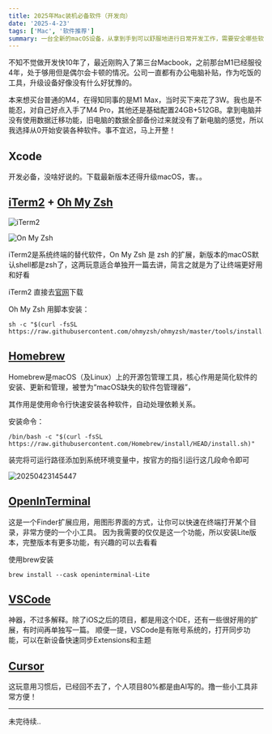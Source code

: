 ```yaml
---
title: 2025年Mac装机必备软件（开发向）
date: '2025-4-23'
tags: ['Mac', '软件推荐']
summary: 一台全新的macOS设备，从拿到手到可以舒服地进行日常开发工作，需要安全哪些软件？分享一些必备的好用软件
---
```


不知不觉做开发快10年了，最近刚购入了第三台Macbook，之前那台M1已经服役4年，处于够用但是偶尔会卡顿的情况。公司一直都有办公电脑补贴，作为吃饭的工具，升级设备好像没有什么好犹豫的。

本来想买台普通的M4，在得知同事的是M1 Max，当时买下来花了3W。我也是不能忍，对自己好点入手了M4 Pro，其他还是基础配置24GB+512GB。拿到电脑并没有使用数据迁移功能，旧电脑的数据全部备份过来就没有了新电脑的感觉，所以我选择从0开始安装各种软件。事不宜迟，马上开整！

## Xcode

开发必备，没啥好说的。下载最新版本还得升级macOS，害。。

## [iTerm2](https://iterm2.com/) + [Oh My Zsh](https://ohmyz.sh/)

![iTerm2](https://img-1254434880.cos.ap-shanghai.myqcloud.com/picgo/20250423112723.png)

![On My Zsh](https://img-1254434880.cos.ap-shanghai.myqcloud.com/picgo/20250423115255.png)

iTerm2是系统终端的替代软件，On My Zsh 是 zsh 的扩展，新版本的macOS默认shell都是zsh了，这两玩意适合单独开一篇去讲，简言之就是为了让终端更好用和好看

iTerm2 直接去[官网](https://iterm2.com/)下载

Oh My Zsh 用脚本安装：

```
sh -c "$(curl -fsSL https://raw.githubusercontent.com/ohmyzsh/ohmyzsh/master/tools/install.sh)"
```

## [Homebrew](https://brew.sh/zh-cn/)

Homebrew是macOS（及Linux）上的开源包管理工具，核心作用是简化软件的安装、更新和管理，被誉为“macOS缺失的软件包管理器”，

其作用是使用命令行快速安装各种软件，自动处理依赖关系。

安装命令：

```
/bin/bash -c "$(curl -fsSL https://raw.githubusercontent.com/Homebrew/install/HEAD/install.sh)"
```

装完将可运行路径添加到系统环境变量中，按官方的指引运行这几段命令即可

![20250423145447](https://img-1254434880.cos.ap-shanghai.myqcloud.com/picgo/20250423145447.png)

## [OpenInTerminal](https://github.com/Ji4n1ng/OpenInTerminal)

这是一个Finder扩展应用，用图形界面的方式，让你可以快速在终端打开某个目录，非常方便的一个小工具。
因为我需要的仅仅是这一个功能，所以安装Lite版本，完整版本有更多功能，有兴趣的可以去看看

使用brew安装

```
brew install --cask openinterminal-Lite
```

## [VSCode](https://code.visualstudio.com/)

神器，不过多解释。除了iOS之后的项目，都是用这个IDE，还有一些很好用的扩展，有时间再单独写一篇。
顺便一提，VSCode是有账号系统的，打开同步功能，可以在新设备快速同步Extensions和主题

## [Cursor](https://www.cursor.com/)

这玩意用习惯后，已经回不去了，个人项目80%都是由AI写的。撸一些小工具非常方便！

---

未完待续..
